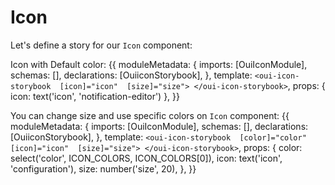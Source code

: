
<Meta title='MDX/Icon' component={Icon} />

# Icon

Let's define a story for our `Icon` component:

Icon with Default color:
<Canvas>
  <Story name='Default color'>
  {{
    moduleMetadata: {
    imports: [OuiIconModule],
    schemas: [],
    declarations: [OuiiconStorybook],
  },
  template: `<oui-icon-storybook 
                [icon]="icon" 
                [size]="size">
                </oui-icon-storybook>`,
  props: {
    icon: text('icon', 'notification-editor')
  },
  }}
  </Story>
</Canvas>

You can change size and use specific colors on `Icon` component:
<Canvas>
  <Story name='Custom icon'>
  {{
    moduleMetadata: {
    imports: [OuiIconModule],
    schemas: [],
    declarations: [OuiiconStorybook],
  },
  template: `<oui-icon-storybook 
                [color]="color" 
                [icon]="icon" 
                [size]="size">
                </oui-icon-storybook>`,
  props: {
    color: select('color', ICON_COLORS, ICON_COLORS[0]),
    icon: text('icon', 'configuration'),
    size: number('size', 20),
  },
  }}
  </Story>
</Canvas>

<ArgsTable of={Icon} />